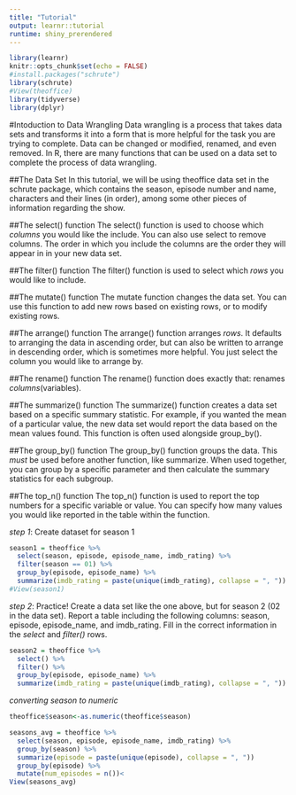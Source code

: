```yaml
---
title: "Tutorial"
output: learnr::tutorial
runtime: shiny_prerendered
---
```


```r
library(learnr)
knitr::opts_chunk$set(echo = FALSE)
#install.packages("schrute")
library(schrute)
#View(theoffice)
library(tidyverse)
library(dplyr)
```

#Intoduction to Data Wrangling
Data wrangling is a process that takes data sets and transforms it into a form that is more helpful for the task you are trying to complete. Data can be changed or modified, renamed, and even removed. In R, there are many functions that can be used on a data set to complete the process of data wrangling. 

##The Data Set
In this tutorial, we will be using theoffice data set in the schrute package, which contains the season, episode number and name, characters and their lines (in order), among some other pieces of information regarding the show.

##The select() function
The select() function is used to choose which *columns* you would like the include. You can also use select to remove columns. The order in which you include the columns are the order they will appear in in your new data set. 

##The filter() function
The filter() function is used to select which *rows* you would like to include. 

##The mutate() function
The mutate function changes the data set. You can use this function to add new rows based on existing rows, or to modify existing rows.

##The arrange() function
The arrange() function arranges *rows*. It defaults to arranging the data in ascending order, but can also be written to arrange in descending order, which is sometimes more helpful. You just select the column you would like to arrange by.

##The rename() function
The rename() function does exactly that: renames *columns*(variables). 

##The summarize() function
The summarize() function creates a data set based on a specific summary statistic. For example, if you wanted the mean of a particular value, the new data set would report the data based on the mean values found. This function is often used alongside group_by().

##The group_by() function
The group_by() function groups the data. This *must* be used before another function, like summarize. When used together, you can group by a specific parameter and then calculate the summary statistics for each subgroup. 

##The top_n() function
The top_n() function is used to report the top numbers for a specific variable or value. You can specify how many values you would like reported in the table within the function.

*step 1*: Create dataset for season 1
```r
season1 = theoffice %>% 
  select(season, episode, episode_name, imdb_rating) %>% 
  filter(season == 01) %>% 
  group_by(episode, episode_name) %>% 
  summarize(imdb_rating = paste(unique(imdb_rating), collapse = ", "))
#View(season1)
```

*step 2*: Practice!
Create a data set like the one above, but for season 2 (02 in the data set). Report a table including the following columns: season, episode, episode_name, and imdb_rating. Fill in the correct information in the *select* and *filter()* rows.
```r
season2 = theoffice %>% 
  select() %>% 
  filter() %>% 
  group_by(episode, episode_name) %>% 
  summarize(imdb_rating = paste(unique(imdb_rating), collapse = ", "))
```

*converting season to numeric*
```r
theoffice$season<-as.numeric(theoffice$season)
```

```r
seasons_avg = theoffice %>% 
  select(season, episode, episode_name, imdb_rating) %>% 
  group_by(season) %>% 
  summarize(episode = paste(unique(episode), collapse = ", "))
  group_by(episode) %>% 
  mutate(num_episodes = n())<
View(seasons_avg)
```






